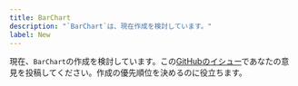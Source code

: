 ```yaml
---
title: BarChart
description: "`BarChart`は、現在作成を検討しています。"
label: New
---
```


現在、`BarChart`の作成を検討しています。この[GitHubのイシュー](https://github.com/yamada-ui/yamada-ui/issues/500)であなたの意見を投稿してください。作成の優先順位を決めるのに役立ちます。
